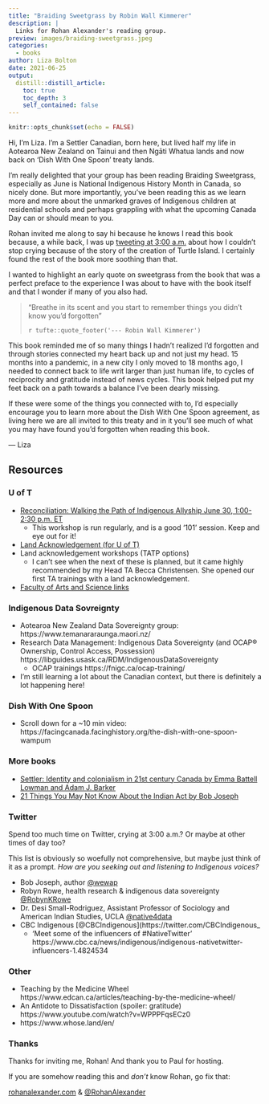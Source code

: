 ```yaml
---
title: "Braiding Sweetgrass by Robin Wall Kimmerer"
description: |
  Links for Rohan Alexander's reading group.
preview: images/braiding-sweetgrass.jpeg
categories: 
  - books
author: Liza Bolton
date: 2021-06-25
output:
  distill::distill_article:
    toc: true
    toc_depth: 3
    self_contained: false
---
```



```r
knitr::opts_chunk$set(echo = FALSE)
```

Hi, I'm Liza. I'm a Settler Canadian, born here, but lived half my life in Aotearoa New Zealand on Tainui and then Ngāti Whatua lands and now back on 'Dish With One Spoon' treaty lands.

I'm really delighted that your group has been reading Braiding Sweetgrass, especially as June is National Indigenous History Month in Canada, so nicely done. But more importantly, you've been reading this as we learn more and more about the unmarked graves of Indigenous children at residential schools and perhaps grappling with what the upcoming Canada Day can or should mean to you.

Rohan invited me along to say hi because he knows I read this book because, a while back, I was up [tweeting at 3:00 a.m.](https://twitter.com/Liza_Bolton/status/1395643312552480768) about how I couldn't stop crying because of the story of the creation of Turtle Island. I certainly found the rest of the book more soothing than that.

I wanted to highlight an early quote on sweetgrass from the book that was a perfect preface to the experience I was about to have with the book itself and that I wonder if many of you also had.

> "Breathe in its scent and you start to remember things you didn’t know you’d forgotten"
>
> `r tufte::quote_footer('--- Robin Wall Kimmerer')`

This book reminded me of so many things I hadn't realized I'd forgotten and through stories connected my heart back up and not just my head. 15 months into a pandemic, in a new city I only moved to 18 months ago, I needed to connect back to life writ larger than just human life, to cycles of reciprocity and gratitude instead of news cycles. This book helped put my feet back on a path towards a balance I've been dearly missing. 

If these were some of the things you connected with to, I'd especially encourage you to learn more about the Dish With One Spoon agreement, as living here we are all invited to this treaty and in it you'll see much of what you may have found you'd forgotten when reading this book.

  --- <i class="fa fa-heart"></i> Liza

## Resources

### U of T

- [Reconciliation: Walking the Path of Indigenous Allyship June 30, 1:00-2:30 p.m. ET](https://www.lmp.utoronto.ca/event/reconciliation-walking-path-indigenous-allyship-june)
  - This workshop is run regularly, and is a good '101' session. Keep and eye out for it!
- [Land Acknowledgement (for U of T)](https://indigenous.utoronto.ca/about/land-acknowledgement/)
- Land acknowledgement workshops (TATP options)
  - I can't see when the next of these is planned, but it came highly recommended by my Head TA Becca Christensen. She opened our first TA trainings with a land acknowledgement.
- [Faculty of Arts and Science links](https://www.artsci.utoronto.ca/about/strategic-overview/indigenous-learning-knowledge)

### Indigenous Data Sovreignty

- Aotearoa New Zealand Data Sovereignty group: https://www.temanararaunga.maori.nz/
- Research Data Management: Indigenous Data Sovereignty (and OCAP® Ownership, Control Access, Possession) https://libguides.usask.ca/RDM/IndigenousDataSovereignty
  - OCAP trainings https://fnigc.ca/ocap-training/
- I'm still learning a lot about the Canadian context, but there is definitely a lot happening here!

### Dish With One Spoon

- Scroll down for a ~10 min video: https://facingcanada.facinghistory.org/the-dish-with-one-spoon-wampum

### More books

- [Settler: Identity and colonialism in 21st century Canada by Emma Battell Lowman and Adam J. Barker](https://fernwoodpublishing.ca/book/settler)
- [21 Things You May Not Know About the Indian Act by     Bob Joseph](https://www.ictinc.ca/books/21-things-you-may-not-know-about-the-indian-act)

### Twitter

Spend too much time on Twitter, crying at 3:00 a.m.? Or maybe at other times of day too? 

This list is obviously so woefully not comprehensive, but maybe just think of it as a prompt. *How are you seeking out and listening to Indigenous voices?*

- Bob Joseph, author [\@wewap](https://twitter.com/wewap)
- Robyn Rowe, health research & indigenous data sovereignty [\@RobynKRowe](https://twitter.com/RobynKRowe)
- Dr. Desi Small-Rodriguez, Assistant Professor of Sociology and American Indian Studies, UCLA [\@native4data](https://twitter.com/native4data)
- CBC Indigenous [\@CBCIndigenous](https://twitter.com/CBCIndigenous_
  - 'Meet some of the influencers of #NativeTwitter' https://www.cbc.ca/news/indigenous/indigenous-nativetwitter-influencers-1.4824534

### Other

- Teaching by the Medicine Wheel https://www.edcan.ca/articles/teaching-by-the-medicine-wheel/
- An Antidote to Dissatisfaction (spoiler: gratitude) https://www.youtube.com/watch?v=WPPPFqsECz0
- https://www.whose.land/en/


### Thanks

Thanks for inviting me, Rohan! And thank you to Paul for hosting.

If you are somehow reading this and _don't_ know Rohan, go fix that: 

<i class="fa fa-laptop"></i> [rohanalexander.com](https://rohanalexander.com/) & <i class="fa fa-twitter"></i> [\@RohanAlexander](https://twitter.com/RohanAlexander)
